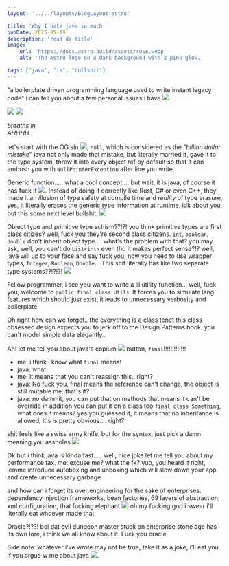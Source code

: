 ```yaml
---
layout: '../../layouts/BlogLayout.astro'

title: 'Why I hate java so much'
pubDate: 2025-05-19
description: 'read da title'
image:
    url: 'https://docs.astro.build/assets/rose.webp'
    alt: 'The Astro logo on a dark background with a pink glow.'

tags: ["java", "is", "bullshit"]
---
```


"a boilerplate driven programming language used to write instant legacy code"
i can tell you about a few personal issues i have ![](https://cdn.discordapp.com/emojis/1112091401715462174.webp?size=24)

![](https://cdn.discordapp.com/emojis/1375125290702868613.webp?size=64) ![](https://cdn.discordapp.com/emojis/813039523796615208.webp?size=64&animated=true)

*breaths in* <br/>*AHHHH*

let's start with the OG sin ![](https://cdn.discordapp.com/emojis/1079745405270630483.webp?size=24), `null`, which is considered as the "*billion dollar mistake*"
java not only made that mistake, but literally married it, gave it to the type system, threw it into every object ref by default so that it can ambush you with `NullPointerException` after line you write.

Generic function..... what a cool concept.... but wait, it is java, of course it has fuck it ![](https://cdn.discordapp.com/emojis/1305384807387365406.webp?size=24&animated=true). Instead of doing it correctly like Rust, C# or even C++, they made it an *illusion* of type safety at compile time and *reality* of type erasure, yes, it literally erases the generic type information at runtime, idk about you, but this some next level bullshit. ![](https://cdn.discordapp.com/emojis/1011500384688275546.webp?size=24&animated=true)

Object type and primitive type schism??!?! you think primitive types are first class citizes? well, fuck you they're  second class citizens. `int`, `boolean`, `double` don't inherit object type.... what's the problem with that? you may ask, well, you can't do `List<int>` even tho it makes perfect sense?!? well, java will up to your face and say fuck you, now you need to use wrapper types, `Integer`, `Boolean`, `Double`...
This shit literally has like two separate type systems??!?!?! ![](https://cdn.discordapp.com/emojis/749633151973720145.webp?size=24&animated=true)

Fellow programmer, i see you want to write a lil utility function... well, fuck you, welcome to `public final class Utils`. It forces you to simulate lang features which should just exist, it leads to unnecessary verbosity and boilerplate.

Oh right how can we forget.. the everything is a class tenet
this class obsessed design expects you to jerk off to the Design Patterns book. you can't model simple data elegantly..

Ah! let me tell you about java's copium ![](https://cdn.discordapp.com/emojis/1223950700996984883.webp?size=24&animated=true) button, `final`!!!!!!!!!!!!!
- me: i think i know what `final` means!
- java: what
- me: it means that you can't reassign this.. right?
- java: No fuck you, final means the reference can't change, the object is still mutable
me: that's it?
- java: no dammit, you can put that on methods that means it can't be override
in addition you can put it on a class too `final class Something`, what does it means? yes you guessed it, it means that no inheritance is allowed, it's is pretty obvious.... right?

shit feels like a swiss army knife, but for the syntax, just pick a damn meaning you assholes ![](https://cdn.discordapp.com/emojis/1305255037676556359.webp?size=24&animated=true)

Ok but i think java is kinda fast...., well, nice joke let me tell you about my performance tax. me: excuse me? what the fk? yup, you heard it right, lemme introduce autoboxing and unboxing which will slow down your app and create unnecessary garbage


and how can i forget its over engineering for the sake of enterprises. dependency injection frameworks, bean factories, 69 layers of abstraction, xml configuration, that fucking elephant ![](https://cdn.discordapp.com/emojis/1362894631918108802.webp?size=24&animated=true) oh my fucking god i swear i'll literally eat whoever made that 

Oracle?!??! boi dat evil dungeon master stuck on enterprise stone age has its own lore, i think we all know about it. Fuck you oracle 

Side note: whatever i've wrote may not be true, take it as a joke, i'll eat you if you argue w me about java ![](https://cdn.discordapp.com/emojis/988277423856562186.webp?size=24).
